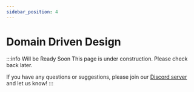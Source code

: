 ```yaml
---
sidebar_position: 4
---
```


# Domain Driven Design

:::info Will be Ready Soon
This page is under construction. Please check back later.

If you have any questions or suggestions, please join our [Discord server](https://discord.gg/juUrdxEZv9) and let us know!
:::
